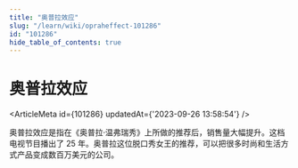 ```yaml
---
title: "奥普拉效应"
slug: "/learn/wiki/opraheffect-101286"
id: "101286"
hide_table_of_contents: true
---
```



# 奥普拉效应

<ArticleMeta id={101286} updatedAt={'2023-09-26 13:58:54'} />
<div className='border-solid border-b border-t-0 my-4 border-[var(--ifm-color-gray-300)]' />

奥普拉效应是指在《奥普拉·温弗瑞秀》上所做的推荐后，销售量大幅提升。这档电视节目播出了 25 年。奥普拉这位脱口秀女王的推荐，可以把很多时尚和生活方式产品变成数百万美元的公司。
